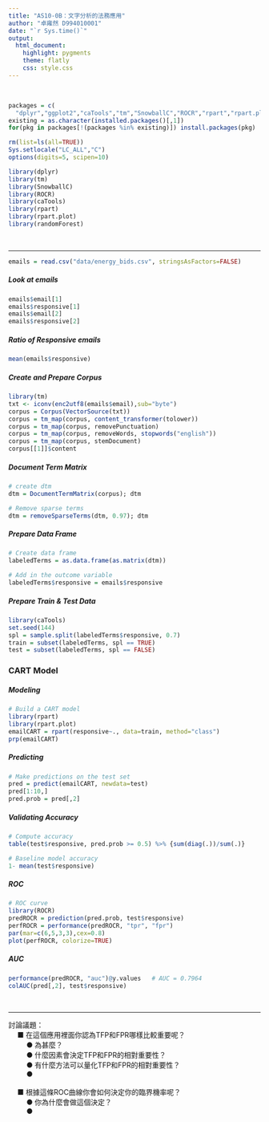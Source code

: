 ```yaml
---
title: "AS10-0B：文字分析的法務應用"
author: "卓雍然 D994010001"
date: "`r Sys.time()`"
output: 
  html_document:
    highlight: pygments
    theme: flatly
    css: style.css
---
```


<br>

```r
packages = c(
  "dplyr","ggplot2","caTools","tm","SnowballC","ROCR","rpart","rpart.plot","randomForest")
existing = as.character(installed.packages()[,1])
for(pkg in packages[!(packages %in% existing)]) install.packages(pkg)
```

```r
rm(list=ls(all=TRUE))
Sys.setlocale("LC_ALL","C")
options(digits=5, scipen=10)

library(dplyr)
library(tm)
library(SnowballC)
library(ROCR)
library(caTools)
library(rpart)
library(rpart.plot)
library(randomForest)
```
<br><hr>


```r
emails = read.csv("data/energy_bids.csv", stringsAsFactors=FALSE)
```

##### Look at emails
```r
emails$email[1]
emails$responsive[1]
emails$email[2]
emails$responsive[2]
```

##### Ratio of Responsive emails
```r
mean(emails$responsive)
```

##### Create and Prepare Corpus
```r
library(tm)
txt <- iconv(enc2utf8(emails$email),sub="byte")
corpus = Corpus(VectorSource(txt))
corpus = tm_map(corpus, content_transformer(tolower))
corpus = tm_map(corpus, removePunctuation)
corpus = tm_map(corpus, removeWords, stopwords("english"))
corpus = tm_map(corpus, stemDocument)
corpus[[1]]$content
```

##### Document Term Matrix
```r
# create dtm
dtm = DocumentTermMatrix(corpus); dtm
```

```r
# Remove sparse terms
dtm = removeSparseTerms(dtm, 0.97); dtm
```

##### Prepare Data Frame 
```r
# Create data frame
labeledTerms = as.data.frame(as.matrix(dtm))

# Add in the outcome variable
labeledTerms$responsive = emails$responsive
```

##### Prepare Train & Test Data
```r
library(caTools)
set.seed(144)
spl = sample.split(labeledTerms$responsive, 0.7)
train = subset(labeledTerms, spl == TRUE)
test = subset(labeledTerms, spl == FALSE)
```

### CART Model

##### Modeling
```r
# Build a CART model
library(rpart)
library(rpart.plot)
emailCART = rpart(responsive~., data=train, method="class")
prp(emailCART)
```

##### Predicting
```r
# Make predictions on the test set
pred = predict(emailCART, newdata=test)
pred[1:10,]
pred.prob = pred[,2]
```

##### Validating Accuracy
```r
# Compute accuracy
table(test$responsive, pred.prob >= 0.5) %>% {sum(diag(.))/sum(.)}
```

```r
# Baseline model accuracy
1- mean(test$responsive)
```

##### ROC
```r
# ROC curve
library(ROCR)
predROCR = prediction(pred.prob, test$responsive)
perfROCR = performance(predROCR, "tpr", "fpr")
par(mar=c(6,5,3,3),cex=0.8)
plot(perfROCR, colorize=TRUE)
```

##### AUC
```r
performance(predROCR, "auc")@y.values   # AUC = 0.7964
colAUC(pred[,2], test$responsive)
```
<br><hr>

<p class="qiz">
討論議題：<br>
&emsp; ■ 在這個應用裡面你認為TFP和FPR哪樣比較重要呢？ <br>
&emsp; &emsp; ● 為甚麼？ <br>
&emsp; &emsp; ● 什麼因素會決定TFP和FPR的相對重要性？ <br>
&emsp; &emsp; ● 有什麼方法可以量化TFP和FPR的相對重要性？ <br>
&emsp; &emsp; ● <br>
<br>
&emsp; ■ 根據這條ROC曲線你會如何決定你的臨界機率呢？ <br>
&emsp; &emsp; ● 你為什麼會做這個決定？ <br>
&emsp; &emsp; ● <br>
<br>
</p>

<br><br><br><br>





